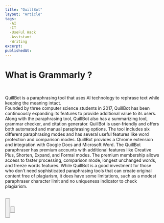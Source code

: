 ```yaml
---
title: "QuillBot"
layout: "Article"
tags: 
  -AI 
  -IT
  -UseFul Hack
  -Assistant
  -Writing
excerpt:
publishedAt:
---
```


# What is Grammarly ?
<br/>

QuillBot is a paraphrasing tool that uses AI technology to rephrase text while keeping the meaning intact. 
<br/>
Founded by three computer science students in 2017, QuillBot has been continuously expanding its features to provide additional value to its users.
 Along with the paraphrasing tool, QuillBot also has a summarizing tool, grammar checker, and citation generator.
  QuillBot is user-friendly and offers both automated and manual paraphrasing options. 
  The tool includes six different paraphrasing modes and has several useful features like word protection and comparison modes.
   QuillBot provides a Chrome extension and integration with Google Docs and Microsoft Word. The QuillBot paraphraser has premium 
   accounts with additional features like Creative Plus, Shorten, Expand, and Formal modes. 
   The premium membership allows access to faster processing, comparison mode, longest unchanged words, and freeze words features.
    While QuillBot is a good investment for those who don't need sophisticated paraphrasing tools that can create original content free of plagiarism, 
    it does have some limitations, such as a modest paraphraser character limit and no uniqueness indicator to check plagiarism.
<br />
<br />

<Button
  address="https://quillbot.com/chrome-extension?utm_medium=paid_search&utm_source=google&utm_campaign=chrome_extension_premium&campaign_type=search"
  text="Link to QuillBot extension (Chrome)"
/>

<br />
<br />

<Button
  address="https://quillbot.com/"
  text="Link to QuillBot"
/>
